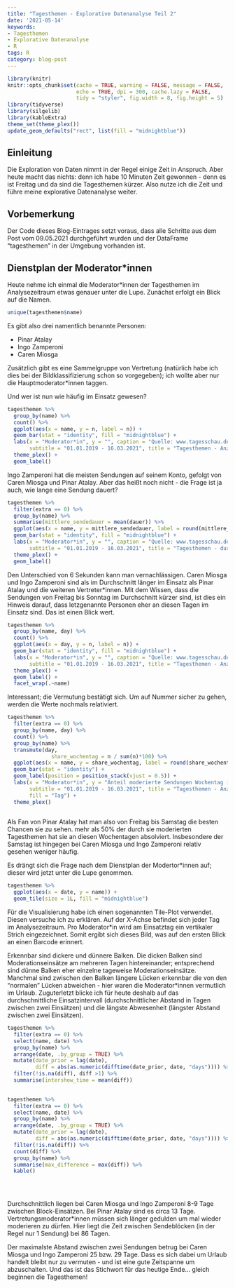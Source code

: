 ```yaml
---
title: "Tagesthemen - Explorative Datenanalyse Teil 2"
date: '2021-05-14'
keywords:
- Tagesthemen
- Explorative Datenanalyse
- R
tags: R
category: blog-post
---
```


```r
library(knitr)
knitr::opts_chunk$set(cache = TRUE, warning = FALSE, message = FALSE, 
                      echo = TRUE, dpi = 300, cache.lazy = FALSE,
                      tidy = "styler", fig.width = 8, fig.height = 5)
library(tidyverse)
library(silgelib)
library(kableExtra)
theme_set(theme_plex())
update_geom_defaults("rect", list(fill = "midnightblue"))
```

## Einleitung

Die Exploration von Daten nimmt in der Regel einige Zeit in Anspruch. Aber heute macht das nichts: denn ich habe 10 Minuten Zeit gewonnen - denn es ist Freitag und da sind die Tagesthemen kürzer. Also nutze ich die Zeit und führe meine explorative Datenanalyse weiter.

## Vorbemerkung

Der Code dieses Blog-Eintrages setzt voraus, dass alle Schritte aus dem Post vom 09.05.2021 durchgeführt wurden und der DataFrame "tagesthemen" in der Umgebung vorhanden ist.

## Dienstplan der Moderator*innen

Heute nehme ich einmal die Moderator*innen der Tagesthemen im Analysezeitraum etwas genauer unter die Lupe. Zunächst erfolgt ein Blick auf die Namen.

```r
unique(tagesthemen$name)
```

Es gibt also drei namentlich benannte Personen:

- Pinar Atalay
- Ingo Zamperoni
- Caren Miosga

Zusätzlich gibt es eine Sammelgruppe von Vertretung (natürlich habe ich dies bei der Bildklassifizierung schon so vorgegeben); ich wollte aber nur die Hauptmoderator*innen taggen.

Und wer ist nun wie häufig im Einsatz gewesen?

```r
tagesthemen %>% 
  group_by(name) %>%
  count() %>% 
  ggplot(aes(x = name, y = n, label = n)) +
  geom_bar(stat = "identity", fill = "midnightblue") +
  labs(x = "Moderator*in", y = "", caption = "Quelle: www.tagesschau.de", 
       subtitle = "01.01.2019 - 16.03.2021", title = "Tagesthemen - Anzahl Sendungen nach Moderator*in") + 
  theme_plex() + 
  geom_label()

```
Ingo Zamperoni hat die meisten Sendungen auf seinem Konto, gefolgt von Caren Miosga und Pinar Atalay. 
Aber das heißt noch nicht - die Frage ist ja auch, wie lange eine Sendung dauert?

```r
tagesthemen %>% 
  filter(extra == 0) %>% 
  group_by(name) %>%
  summarise(mittlere_sendedauer = mean(dauer)) %>% 
  ggplot(aes(x = name, y = mittlere_sendedauer, label = round(mittlere_sendedauer,1))) +
  geom_bar(stat = "identity", fill = "midnightblue") +
  labs(x = "Moderator*in", y = "", caption = "Quelle: www.tagesschau.de", 
       subtitle = "01.01.2019 - 16.03.2021", title = "Tagesthemen - durchschnittliche Sendedauer in min") + 
  theme_plex() + 
  geom_label()
```
Den Unterschied von 6 Sekunden kann man vernachlässigen. Caren Miosga und Ingo Zamperoni sind als im Durchschnitt länger im Einsatz als Pinar Atalay und die weiteren Vertreter*innen. Mit dem Wissen, dass die Sendungen von Freitag bis Sonntag im Durchschnitt kürzer sind, ist dies ein Hinweis darauf, dass letzgenannte Personen eher an diesen Tagen im Einsatz sind. Das ist einen Blick wert.

```r
tagesthemen %>% 
  group_by(name, day) %>%
  count() %>% 
  ggplot(aes(x = day, y = n, label = n)) +
  geom_bar(stat = "identity", fill = "midnightblue") +
  labs(x = "Moderator*in", y = "", caption = "Quelle: www.tagesschau.de", 
       subtitle = "01.01.2019 - 16.03.2021", title = "Tagesthemen - Anzahl Sendungen nach Moderator*in") + 
  theme_plex() + 
  geom_label() +
  facet_wrap(.~name)
```
Interessant; die Vermutung bestätigt sich. Um auf Nummer sicher zu gehen, werden die Werte nochmals relativiert.

```r
tagesthemen %>% 
  filter(extra == 0) %>% 
  group_by(name, day) %>%
  count() %>% 
  group_by(name) %>% 
  transmute(day,
              share_wochentag = n / sum(n)*100) %>% 
  ggplot(aes(x = name, y = share_wochentag, label = round(share_wochentag,1), fill = day)) +
  geom_bar(stat = "identity") +
  geom_label(position = position_stack(vjust = 0.5)) +
  labs(x = "Moderator*in", y = "Anteil moderierte Sendungen Wochentag in %", caption = "Quelle: www.tagesschau.de", 
       subtitle = "01.01.2019 - 16.03.2021", title = "Tagesthemen - Anzahl Sendungen nach Moderator*in",
       fill = "Tag") + 
  theme_plex()
  
```
Als Fan von Pinar Atalay hat man also von Freitag bis Samstag die besten Chancen sie zu sehen. mehr als 50% der durch sie moderierten Tagesthemen hat sie an diesen Wochentagen absolviert. Insbesondere der Samstag ist hingegen bei Caren Miosga und Ingo Zamperoni relativ gesehen weniger häufig. 

Es drängt sich die Frage nach dem Dienstplan der Modertor*innen auf; dieser wird jetzt unter die Lupe genommen.

```r
tagesthemen %>%
  ggplot(aes(x = date, y = name)) +
  geom_tile(size = 1L, fill = "midnightblue")
```

Für die Visualisierung habe ich einen sogenannten Tile-Plot verwendet. Diesen versuche ich zu erklären.
Auf der X-Achse befindet sich jeder Tag im Analysezeitraum. Pro Moderator*in wird am Einsatztag ein vertikaler Strich eingezeichnet.
Somit ergibt sich dieses Bild, was auf den ersten Blick an einen Barcode erinnert.

Erkennbar sind dickere und dünnere Balken. Die dicken Balken sind Moderationseinsätze am mehreren Tagen hintereinander; entsprechend sind dünne Balken eher einzelne tageweise Moderationseinsätze. Manchmal sind zwischen den Balken längere Lücken erkennbar die von den "normalen" Lücken abweichen - hier waren die Moderator*innen vermutlich im Urlaub. Zuguterletzt blicke ich für heute deshalb auf das durchschnittliche Einsatzintervall (durchschnittlicher Abstand in Tagen zwischen zwei Einsätzen) und die längste Abwesenheit (längster Abstand zwischen zwei Einsätzen).

```r

tagesthemen %>% 
  filter(extra == 0) %>% 
  select(name, date) %>% 
  group_by(name) %>% 
  arrange(date, .by_group = TRUE) %>% 
  mutate(date_prior = lag(date),
         diff = abs(as.numeric(difftime(date_prior, date, "days")))) %>% 
  filter(!is.na(diff), diff >1) %>% 
  summarise(intershow_time = mean(diff))
  

tagesthemen %>% 
  filter(extra == 0) %>% 
  select(name, date) %>% 
  group_by(name) %>% 
  arrange(date, .by_group = TRUE) %>% 
  mutate(date_prior = lag(date),
         diff = abs(as.numeric(difftime(date_prior, date, "days")))) %>% 
  filter(!is.na(diff)) %>% 
  count(diff) %>% 
  group_by(name) %>% 
  summarise(max_difference = max(diff)) %>% 
  kable()
  

  
```
Durchschnittlich liegen bei Caren Miosga und Ingo Zamperoni 8-9 Tage zwischen Block-Einsätzen. Bei Pinar Atalay sind es circa 13 Tage. 
Vertretungsmoderator*innen müssen sich länger gedulden um mal wieder moderieren zu dürfen. Hier liegt die Zeit zwischen Sendeblöcken (in der Regel nur 1 Sendung) bei 86 Tagen.

Der maximalste Abstand zwischen zwei Sendungen betrug bei Caren Miosga und Ingo Zamperoni 25 bzw. 29 Tage. Dass es sich dabei um Urlaub handelt bleibt nur zu vermuten - und ist eine gute Zeitspanne um abzuschalten. Und das ist das Stichwort für das heutige Ende... gleich beginnen die Tagesthemen!